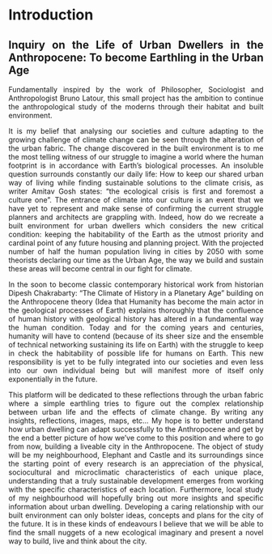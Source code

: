<div style="text-align: justify">

# Introduction

## Inquiry on the Life of Urban Dwellers in the Anthropocene: To become Earthling in the Urban Age

Fundamentally inspired by the work of Philosopher, Sociologist and Anthropologist Bruno Latour, this small project has the ambition to continue the anthropological study of the moderns through their habitat and built environment.

It is my belief that analysing our societies and culture adapting to the growing challenge of climate change can be seen through the alteration of the urban fabric. The change discovered in the built environment is to me the most telling witness of our struggle to imagine a world where the human footprint is in accordance with Earth's biological processes. An insoluble question surrounds constantly our daily life: How to keep our shared urban way of living while finding sustainable solutions to the climate crisis, as writer Amitav Gosh states: "the ecological crisis is first and foremost a culture one". The entrance of climate into our culture is an event that we have yet to represent and make sense of confirming the current struggle planners and architects are grappling with. Indeed, how do we recreate a built environment for urban dwellers which considers the new critical condition: keeping the habitability of the Earth as the utmost priority and cardinal point of any future housing and planning project. With the projected number of half the human population living in cities by 2050 with some theorists declaring our time as the Urban Age, the way we build and sustain these areas will become central in our fight for climate.

In the soon to become classic contemporary historical work from historian Dipesh Chakrabarty: "The Climate of History in a Planetary Age" building on the Anthropocene theory (Idea that Humanity has become the main actor in the geological processes of Earth) explains thoroughly that the confluence of human history with geological history has altered in a fundamental way the human condition. Today and for the coming years and centuries, humanity will have to contend (because of its sheer size and the ensemble of technical networking sustaining its life on Earth) with the struggle to keep in check the habitability of possible life for humans on Earth. This new responsibility is yet to be fully integrated into our societies and even less into our own individual being but will manifest more of itself only exponentially in the future.

This platform will be dedicated to these reflections through the urban fabric where a simple earthling tries to figure out the complex relationship between urban life and the effects of climate change. By writing any insights, reflections, images, maps, etc... My hope is to better understand how urban dwelling can adapt successfully to the Anthropocene and get by the end a better picture of how we've come to this position and where to go from now, building a liveable city in the Anthropocene. The object of study will be my neighbourhood, Elephant and Castle and its surroundings since the starting point of every research is an appreciation of the physical, sociocultural and microclimatic characteristics of each unique place, understanding that a truly sustainable development emerges from working with the specific characteristics of each location. Furthermore, local study of my neighbourhood will hopefully bring out more insights and specific information about urban dwelling. Developing a caring relationship with our built environment can only bolster ideas, concepts and plans for the city of the future. It is in these kinds of endeavours I believe that we will be able to find the small nuggets of a new ecological imaginary and present a novel way to build, live and think about the city.
